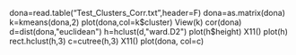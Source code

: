 
dona=read.table("Test_Clusters_Corr.txt",header=F)
dona=as.matrix(dona)
k=kmeans(dona,2)
plot(dona,col=k$cluster)
View(k)
cor(dona)
d=dist(dona,"euclidean")
h=hclust(d,"ward.D2")
plot(h$height)
X11()
plot(h)
rect.hclust(h,3)
c=cutree(h,3)
X11()
plot(dona, col=c)